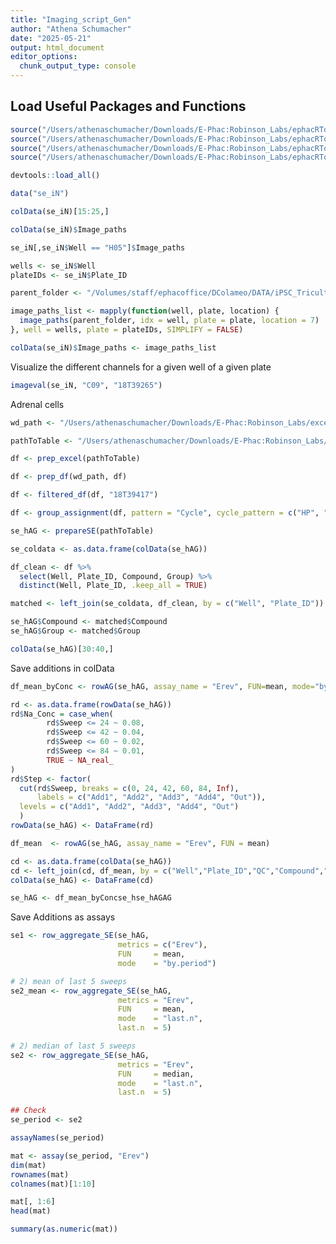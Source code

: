 ```yaml
---
title: "Imaging_script_Gen"
author: "Athena Schumacher"
date: "2025-05-21"
output: html_document
editor_options: 
  chunk_output_type: console
---
```


## Load Useful Packages and Functions

```r

source("/Users/athenaschumacher/Downloads/E-Phac:Robinson_Labs/ephacRTools/R/imagingTools.R")
source("/Users/athenaschumacher/Downloads/E-Phac:Robinson_Labs/ephacRTools/R/utilityTools.R")
source("/Users/athenaschumacher/Downloads/E-Phac:Robinson_Labs/ephacRTools/R/prepareSE.R")
source("/Users/athenaschumacher/Downloads/E-Phac:Robinson_Labs/ephacRTools/R/colDatTools.R")

```


```r

devtools::load_all()

data("se_iN")

colData(se_iN)[15:25,]

colData(se_iN)$Image_paths

se_iN[,se_iN$Well == "H05"]$Image_paths

```

```r

wells <- se_iN$Well
plateIDs <- se_iN$Plate_ID

parent_folder <- "/Volumes/staff/ephacoffice/DColameo/DATA/iPSC_Tricultures"

image_paths_list <- mapply(function(well, plate, location) {
  image_paths(parent_folder, idx = well, plate = plate, location = 7)
}, well = wells, plate = plateIDs, SIMPLIFY = FALSE)

colData(se_iN)$Image_paths <- image_paths_list
```

Visualize the different channels for a given well of a given plate
```r

imageval(se_iN, "C09", "18T39265")

```


Adrenal cells

```r

wd_path <- "/Users/athenaschumacher/Downloads/E-Phac:Robinson_Labs/excel_files"

pathToTable <- "/Users/athenaschumacher/Downloads/E-Phac:Robinson_Labs/excel_files/NCI_ramp_ATP1A1_280225_18T39417.xlsx"

df <- prep_excel(pathToTable)

df <- prep_df(wd_path, df)

df <- filtered_df(df, "18T39417")

df <- group_assignment(df, pattern = "Cycle", cycle_pattern = c("HP", "WT", "HP"))

```

```r
se_hAG <- prepareSE(pathToTable)
```

```r
se_coldata <- as.data.frame(colData(se_hAG))

df_clean <- df %>%
  select(Well, Plate_ID, Compound, Group) %>%
  distinct(Well, Plate_ID, .keep_all = TRUE)

matched <- left_join(se_coldata, df_clean, by = c("Well", "Plate_ID"))

se_hAG$Compound <- matched$Compound
se_hAG$Group <- matched$Group

colData(se_hAG)[30:40,]
```

Save additions in colData
```r
df_mean_byConc <- rowAG(se_hAG, assay_name = "Erev", FUN=mean, mode="by.period")

rd <- as.data.frame(rowData(se_hAG))
rd$Na_Conc = case_when(
        rd$Sweep <= 24 ~ 0.08,
        rd$Sweep <= 42 ~ 0.04,
        rd$Sweep <= 60 ~ 0.02,
        rd$Sweep <= 84 ~ 0.01,
        TRUE ~ NA_real_
)
rd$Step <- factor(
  cut(rd$Sweep, breaks = c(0, 24, 42, 60, 84, Inf), 
      labels = c("Add1", "Add2", "Add3", "Add4", "Out")),
  levels = c("Add1", "Add2", "Add3", "Add4", "Out")
  )
rowData(se_hAG) <- DataFrame(rd)

df_mean  <- rowAG(se_hAG, assay_name = "Erev", FUN = mean)

cd <- as.data.frame(colData(se_hAG))
cd <- left_join(cd, df_mean, by = c("Well","Plate_ID","QC","Compound","Group"))
colData(se_hAG) <- DataFrame(cd)

se_hAG <- df_mean_byConcse_hse_hAGAG 

```

Save Additions as assays
```r

se1 <- row_aggregate_SE(se_hAG,
                        metrics = c("Erev"),
                        FUN     = mean,
                        mode    = "by.period")

# 2) mean of last 5 sweeps
se2_mean <- row_aggregate_SE(se_hAG,
                        metrics = "Erev",
                        FUN     = mean,
                        mode    = "last.n",
                        last.n  = 5)

# 2) median of last 5 sweeps 
se2 <- row_aggregate_SE(se_hAG,
                        metrics = "Erev",
                        FUN     = median,
                        mode    = "last.n",
                        last.n  = 5)

## Check
se_period <- se2

assayNames(se_period)

mat <- assay(se_period, "Erev")
dim(mat)
rownames(mat)
colnames(mat)[1:10]

mat[, 1:6]
head(mat)

summary(as.numeric(mat))

```




